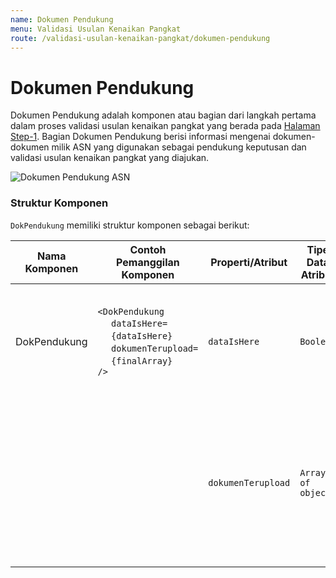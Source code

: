 ```yaml
---
name: Dokumen Pendukung
menu: Validasi Usulan Kenaikan Pangkat
route: /validasi-usulan-kenaikan-pangkat/dokumen-pendukung
---
```


# Dokumen Pendukung

Dokumen Pendukung adalah komponen atau bagian dari
langkah pertama dalam proses validasi usulan kenaikan pangkat
yang berada pada [Halaman Step-1](/validasi-usulan-kenaikan-pangkat "Halaman Step-1").
Bagian Dokumen Pendukung berisi informasi mengenai
dokumen-dokumen milik ASN yang digunakan sebagai
pendukung keputusan dan validasi usulan kenaikan pangkat
yang diajukan.

![Dokumen Pendukung ASN](../../src/img/validasi-usulan-kenaikan-pangkat/Step-1_DokumenPendukung.png)

### Struktur Komponen

`DokPendukung` memiliki struktur komponen sebagai berikut:

| Nama Komponen | Contoh Pemanggilan <br/> Komponen                                                                                                                                                                                                          | Properti/Atribut   | Tipe Data <br/> Atribut | Penjelasan                                                                                                                                                                                               |
| ------------- | ------------------------------------------------------------------------------------------------------------------------------------------------------------------------------------------------------------------------------------------ | ------------------ | ----------------------- | -------------------------------------------------------------------------------------------------------------------------------------------------------------------------------------------------------- |
| DokPendukung  | `<DokPendukung` <br/> &nbsp;&nbsp;&nbsp;&nbsp;&nbsp;`dataIsHere=` <br/> &nbsp;&nbsp;&nbsp;&nbsp;&nbsp;`{dataIsHere}` <br/> &nbsp;&nbsp;&nbsp;&nbsp;&nbsp;`dokumenTerupload=` <br/> &nbsp;&nbsp;&nbsp;&nbsp;&nbsp;`{finalArray}` <br/> `/>` | `dataIsHere`       | `Boolean`               | dataIsHere bertipe <br/> boolean yang berguna <br/> untuk memeriksa apakah ASN <br/> yang mengajukan usulan <br/> memiliki dokumen pendukung.                                                            |
|               |                                                                                                                                                                                                                                            | `dokumenTerupload` | `Array of object`       | dokumenTerupload <br/> bertipe array of object <br/> yang berisi data <br/> dokumen-dokumen <br/>pendukung yang <br/> dilampirkan oleh ASN <br/> yang melakukan pengajuan <br/> usulan kenaikan pangkat. |
